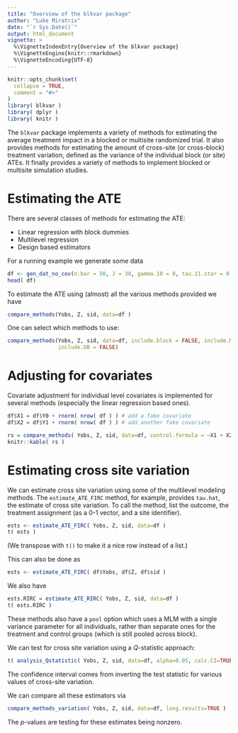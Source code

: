 ```yaml
---
title: "Overview of the blkvar package"
author: "Luke Miratrix"
date: "`r Sys.Date()`"
output: html_document
vignette: >
  %\VignetteIndexEntry{Overview of the blkvar package}
  %\VignetteEngine{knitr::rmarkdown}
  %\VignetteEncoding{UTF-8}
---
```


```r
knitr::opts_chunk$set(
  collapse = TRUE,
  comment = "#>"
)
library( blkvar )
library( dplyr )
library( knitr )
```

The `blkvar` package implements a variety of methods for estimating the average treatment impact in a blocked or multisite randomized trial. It also provides methods for estimating the amount of cross-site (or cross-block) treatment variation, defined as the variance of the individual block (or site) ATEs. It finally provides a variety of methods to implement blocked or multisite simulation studies.

# Estimating the ATE

There are several classes of methods for estimating the ATE:

* Linear regression with block dummies
* Multilevel regression
* Design based estimators
    
For a running example we generate some data
```r
df <- gen_dat_no_cov(n.bar = 50, J = 30, gamma.10 = 0, tau.11.star = 0.2 ^ 2, ICC = 0.65, variable.n = TRUE)
head( df)
```

To estimate the ATE using (almost) all the various methods provided we have
```r
compare_methods(Yobs, Z, sid, data=df )
```

One can select which methods to use:
```r
compare_methods(Yobs, Z, sid, data=df, include.block = FALSE, include.MLM = FALSE,
                include.DB = FALSE)
```



# Adjusting for covariates

Covariate adjustment for individual level covariates is implemented for several methods (especially the linear regression based ones).

```r
df$X1 = df$Y0 + rnorm( nrow( df ) ) # add a fake covariate
df$X2 = df$Y1 + rnorm( nrow( df ) ) # add another fake covariate

rs = compare_methods( Yobs, Z, sid, data=df, control.formula = ~X1 + X2 )
knitr::kable( rs )
```

# Estimating cross site variation

We can estimate cross site variation using some of the multilevel modeling methods.  The `estimate_ATE_FIRC` method, for example, provides `tau.hat`, the estimate of cross site variation. To call the method, list the outcome, the treatment assignment (as a 0-1 vector, and a site identifier).
```r
ests <- estimate_ATE_FIRC( Yobs, Z, sid, data=df )
t( ests )
```
(We transpose with `t()` to make it a nice row instead of a list.)

This can also be done as
```r
ests <- estimate_ATE_FIRC( df$Yobs, df$Z, df$sid )
```


We also have
```r
ests.RIRC = estimate_ATE_RIRC( Yobs, Z, sid, data=df )
t( ests.RIRC )
```

These methods also have a `pool` option which uses a MLM with a single variance parameter for all individuals, rather than separate ones for the treatment and control groups (which is still pooled across block).

We can test for cross site variation using a $Q$-statistic approach:
```r
t( analysis_Qstatistic( Yobs, Z, sid, data=df, alpha=0.05, calc.CI=TRUE ) )
```
The confidence interval comes from inverting the test statistic for various values of cross-site variation.


We can compare all these estimators via
```r
compare_methods_variation( Yobs, Z, sid, data=df, long.results=TRUE )
```
The $p$-values are testing for these estimates being nonzero.

